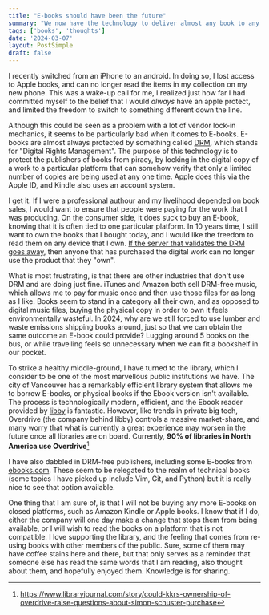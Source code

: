 ```yaml
---
title: "E-books should have been the future"
summary: "We now have the technology to deliver almost any book to any device, saving paper and cost. So why do I find myself so hesistent to commit to ebooks?"
tags: ['books', 'thoughts']
date: '2024-03-07'
layout: PostSimple
draft: false
---
```


I recently switched from an iPhone to an android. In doing so, I lost access to Apple books, and can no longer read the items in my collection on my new phone. This was a wake-up call for me, I realized just how far I had committed myself to the belief that I would *always* have an apple protect, and limited the freedom to switch to something different down the line.

Although this could be seen as a problem with a lot of vendor lock-in mechanics, it seems to be particularly bad when it comes to E-books. E-books are almost always protected by something called [DRM](https://en.wikipedia.org/wiki/Digital_rights_management), which stands for "Digital Rights Management". The purpose of this technology is to protect the publishers of books from piracy, by locking in the digital copy of a work to a particular platform that can somehow verify that only a limited number of copies are being used at any one time. Apple does this via the Apple ID, and Kindle also uses an account system.

I get it. If I were a professional authour and my livelihood depended on book sales, I would want to ensure that people were paying for the work that I was producing. On the consumer side, it does suck to buy an E-book, knowing that it is often tied to one particular platform. In 10 years time, I still want to own the books that I bought today, and I would like the freedom to read them on any device that I own. [If the server that validates the DRM goes away](https://web.archive.org/web/20220216045215/https://news.slashdot.org/story/07/11/07/2014253/mlb-fans-who-bought-drm-videos-get-hosed), then anyone that has purchased the digital work can no longer use the product that they "own". 

What is most frustrating, is that there are other industries that don't use DRM and are doing just fine. iTunes and Amazon both sell DRM-free music, which allows me to pay for music once and then use those files for as long as I like. Books seem to stand in a category all their own, and as opposed to digital music files, buying the physical copy in order to own it feels environmentally wasteful. In 2024, why are we still forced to use lumber and waste emissions shipping books around, just so that we can obtain the same outcome an E-book could provide? Lugging around 5 books on the bus, or while travelling feels so unnecessary when we can fit a bookshelf in our pocket.

To strike a healthy middle-ground, I have turned to the library, which I consider to be one of the most marvellous public institutions we have. The city of Vancouver has a remarkably efficient library system that allows me to borrow E-books, or physical books if the Ebook version isn't available. The process is technologically modern, efficient, and the Ebook reader provided by [libby](https://libbyapp.com) is fantastic. However, like trends in private big tech, Overdrive (the company behind libby) controls a massive market-share, and many worry that what is currently a great experience may worsen in the future once all libraries are on board. Currently, **90\% of libraries in North America use Overdrive**[^1]

I have also dabbled in DRM-free publishers, including some E-books from [ebooks.com](https://ebooks.com). These seem to be relegated to the realm of technical books (some topics I have picked up include Vim, Git, and Python) but it is really nice to see that option available.

One thing that I am sure of, is that I will not be buying any more E-books on closed platforms, such as Amazon Kindle or Apple books. I know that if I do, either the company will one day make a change that stops them from being available, or I will wish to read the books on a platform that is not compatible. I love supporting the library, and the feeling that comes from re-using books with other members of the public. Sure, some of them may have coffee stains here and there, but that only serves as a reminder that someone else has read the same words that I am reading, also thought about them, and hopefully enjoyed them. Knowledge is for sharing.

[^1]: https://www.libraryjournal.com/story/could-kkrs-ownership-of-overdrive-raise-questions-about-simon-schuster-purchase
